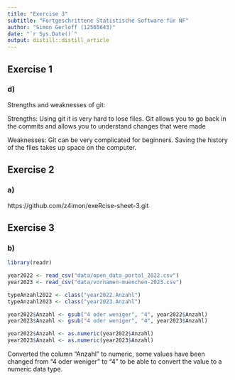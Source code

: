 ```yaml
---
title: "Exercise 3"
subtitle: "Fortgeschrittene Statistische Software für NF"
author: "Simon Gerloff (12565643)"
date: "`r Sys.Date()`"
output: distill::distill_article
---
```


## Exercise 1
### d)

Strengths and weaknesses of git:

Strengths: 
Using git it is very hard to lose files. Git allows you to go back in the commits and allows you to understand changes that were made

Weaknesses: 
Git can be very complicated for beginners. Saving the history of the files takes up space on the computer.

## Exercise 2
### a)

https://github.com/z4imon/exeRcise-sheet-3.git

## Exercise 3
### b)

```r

library(readr)

year2022 <- read_csv("data/open_data_portal_2022.csv")
year2023 <- read_csv("data/vornamen-muenchen-2023.csv")

typeAnzahl2022 <- class("year2022.Anzahl")
typeAnzahl2023 <- class("year2023.Anzahl")

year2022$Anzahl <- gsub("4 oder weniger", "4", year2022$Anzahl)
year2023$Anzahl <- gsub("4 oder weniger", "4", year2023$Anzahl)

year2022$Anzahl <- as.numeric(year2022$Anzahl)
year2023$Anzahl <- as.numeric(year2023$Anzahl)

```
Converted the column "Anzahl" to numeric, some values have been changed from "4 oder weniger" to "4" to be able to convert the value to a numeric data type.


